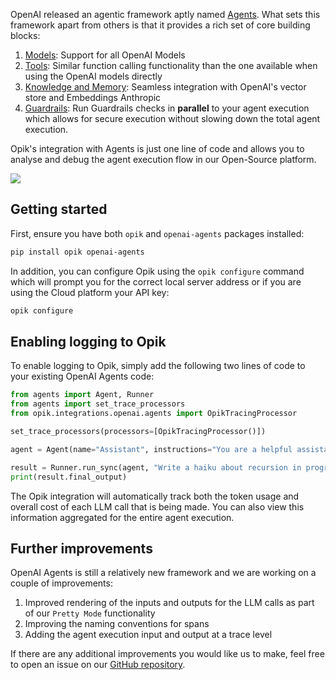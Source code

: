 OpenAI released an agentic framework aptly named [Agents](https://platform.openai.com/docs/guides/agents). What
sets this framework apart from others is that it provides a rich set of core building blocks:

1. [Models](https://platform.openai.com/docs/guides/agents#models): Support for all OpenAI Models
2. [Tools](https://platform.openai.com/docs/guides/agents#tools): Similar function calling functionality than the one available when using the OpenAI models directly
3. [Knowledge and Memory](https://platform.openai.com/docs/guides/agents#knowledge-memory): Seamless integration with OpenAI's vector store and Embeddings Anthropic
4. [Guardrails](https://platform.openai.com/docs/guides/agents#guardrails): Run Guardrails checks in **parallel** to your agent execution which allows for secure execution
   without slowing down the total agent execution.

Opik's integration with Agents is just one line of code and allows you to analyse and debug the agent execution
flow in our Open-Source platform.

<Frame>
  <img src="/img/tracing/openai_agents.png" />
</Frame>

## Getting started

First, ensure you have both `opik` and `openai-agents` packages installed:

```bash
pip install opik openai-agents
```

In addition, you can configure Opik using the `opik configure` command which will prompt you for the correct local server address or if you are using the Cloud platform your API key:

```bash
opik configure
```

## Enabling logging to Opik

To enable logging to Opik, simply add the following two lines of code to your existing OpenAI Agents code:

```python {3,5}
from agents import Agent, Runner
from agents import set_trace_processors
from opik.integrations.openai.agents import OpikTracingProcessor

set_trace_processors(processors=[OpikTracingProcessor()])

agent = Agent(name="Assistant", instructions="You are a helpful assistant")

result = Runner.run_sync(agent, "Write a haiku about recursion in programming.")
print(result.final_output)
```

<Tip>
  The Opik integration will automatically track both the token usage and overall cost of each LLM call that is being
  made. You can also view this information aggregated for the entire agent execution.
</Tip>

## Further improvements

OpenAI Agents is still a relatively new framework and we are working on a couple of improvements:

1. Improved rendering of the inputs and outputs for the LLM calls as part of our `Pretty Mode` functionality
2. Improving the naming conventions for spans
3. Adding the agent execution input and output at a trace level

If there are any additional improvements you would like us to make, feel free to open an issue on our [GitHub repository](https://github.com/comet-ml/opik/issues).
